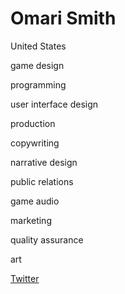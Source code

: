 # Omari Smith

<Location>

United States

</Location>

<Skills>

game design

programming

user interface design

production

copywriting

narrative design

public relations

game audio

marketing

quality assurance

art

</Skills>

<Personal>

[Twitter](https://twitter.com/Nappy_Rat)

</Personal>


